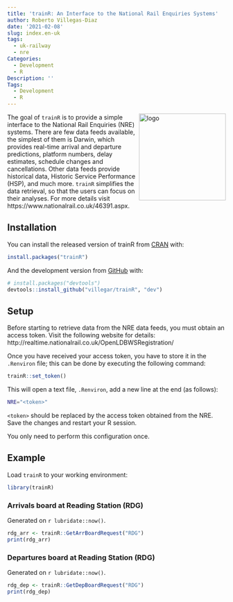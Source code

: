 ```yaml
---
title: 'trainR: An Interface to the National Rail Enquiries Systems'
author: Roberto Villegas-Diaz
date: '2021-02-08'
slug: index.en-uk
tags:
  - uk-railway
  - nre
Categories:
  - Development
  - R
Description: ''
Tags:
  - Development
  - R
---
```


<img src="https://raw.githubusercontent.com/villegar/trainR/main/inst/images/logo.png" alt="logo" align="right" height=200px/>

The goal of `trainR` is to provide a simple interface to the 
National Rail Enquiries (NRE) systems. There are few data feeds 
available, the simplest of them is Darwin, which provides real-time 
arrival and departure predictions, platform numbers, delay estimates, 
schedule changes and cancellations. Other data feeds provide historical 
data, Historic Service Performance (HSP), and much more. `trainR` 
simplifies the data retrieval, so that the users can focus on their 
analyses. For more details visit 
https://www.nationalrail.co.uk/46391.aspx.

## Installation

You can install the released version of trainR from [CRAN](https://CRAN.R-project.org) with:

``` r
install.packages("trainR")
```

And the development version from [GitHub](https://github.com/) with:

``` r
# install.packages("devtools")
devtools::install_github("villegar/trainR", "dev")
```

## Setup
Before starting to retrieve data from the NRE data feeds, you must obtain an access token. 
Visit the following website for details: http://realtime.nationalrail.co.uk/OpenLDBWSRegistration/

Once you have received your access token, you have to store it in the `.Renviron` file; this can be 
done by executing the following command:

```r
trainR::set_token()
```

This will open a text file, `.Renviron`, add a new line at the end (as follows):
```bash
NRE="<token>"
```

`<token>` should be replaced by the access token obtained from the NRE. Save the changes and restart 
your R session.

You only need to perform this configuration once.

## Example

Load `trainR` to your working environment:
```r
library(trainR)
```

### Arrivals board at Reading Station (RDG)

Generated on `r lubridate::now()`.

```r
rdg_arr <- trainR::GetArrBoardRequest("RDG")
print(rdg_arr)
```

### Departures board at Reading Station (RDG)

Generated on `r lubridate::now()`.

```r
rdg_dep <- trainR::GetDepBoardRequest("RDG")
print(rdg_dep)
```
